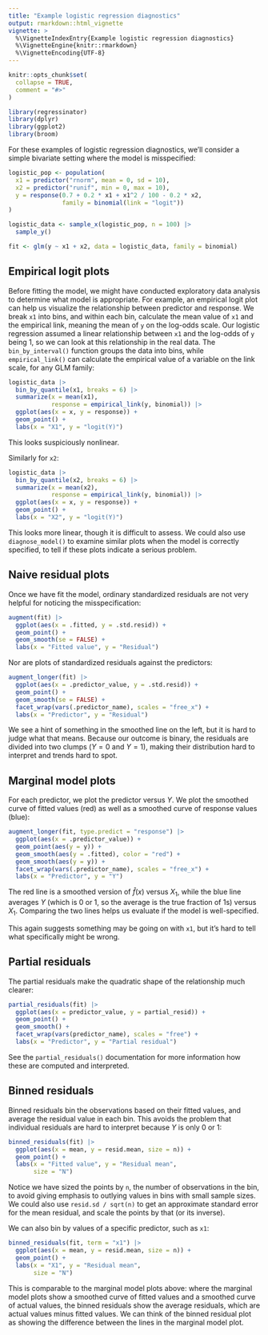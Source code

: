 ```yaml
---
title: "Example logistic regression diagnostics"
output: rmarkdown::html_vignette
vignette: >
  %\VignetteIndexEntry{Example logistic regression diagnostics}
  %\VignetteEngine{knitr::rmarkdown}
  %\VignetteEncoding{UTF-8}
---
```


```r
knitr::opts_chunk$set(
  collapse = TRUE,
  comment = "#>"
)
```

```r
library(regressinator)
library(dplyr)
library(ggplot2)
library(broom)
```

For these examples of logistic regression diagnostics, we'll consider a simple
bivariate setting where the model is misspecified:

```r
logistic_pop <- population(
  x1 = predictor("rnorm", mean = 0, sd = 10),
  x2 = predictor("runif", min = 0, max = 10),
  y = response(0.7 + 0.2 * x1 + x1^2 / 100 - 0.2 * x2,
               family = binomial(link = "logit"))
)

logistic_data <- sample_x(logistic_pop, n = 100) |>
  sample_y()

fit <- glm(y ~ x1 + x2, data = logistic_data, family = binomial)
```

## Empirical logit plots

Before fitting the model, we might have conducted exploratory data analysis to
determine what model is appropriate. For example, an empirical logit plot can
help us visualize the relationship between predictor and response. We break `x1`
into bins, and within each bin, calculate the mean value of `x1` and the
empirical link, meaning the mean of `y` on the log-odds scale. Our logistic
regression assumed a linear relationship between `x1` and the log-odds of `y`
being 1, so we can look at this relationship in the real data. The
`bin_by_interval()` function groups the data into bins, while `empirical_link()`
can calculate the empirical value of a variable on the link scale, for any GLM
family:

```r
logistic_data |>
  bin_by_quantile(x1, breaks = 6) |>
  summarize(x = mean(x1),
            response = empirical_link(y, binomial)) |>
  ggplot(aes(x = x, y = response)) +
  geom_point() +
  labs(x = "X1", y = "logit(Y)")
```

This looks suspiciously nonlinear.

Similarly for `x2`:

```r
logistic_data |>
  bin_by_quantile(x2, breaks = 6) |>
  summarize(x = mean(x2),
            response = empirical_link(y, binomial)) |>
  ggplot(aes(x = x, y = response)) +
  geom_point() +
  labs(x = "X2", y = "logit(Y)")
```

This looks more linear, though it is difficult to assess. We could also use
`diagnose_model()` to examine similar plots when the model is correctly
specified, to tell if these plots indicate a serious problem.

## Naive residual plots

Once we have fit the model, ordinary standardized residuals are not very helpful
for noticing the misspecification:

```r
augment(fit) |>
  ggplot(aes(x = .fitted, y = .std.resid)) +
  geom_point() +
  geom_smooth(se = FALSE) +
  labs(x = "Fitted value", y = "Residual")
```

Nor are plots of standardized residuals against the predictors:

```r
augment_longer(fit) |>
  ggplot(aes(x = .predictor_value, y = .std.resid)) +
  geom_point() +
  geom_smooth(se = FALSE) +
  facet_wrap(vars(.predictor_name), scales = "free_x") +
  labs(x = "Predictor", y = "Residual")
```

We see a hint of something in the smoothed line on the left, but it is hard to
judge what that means. Because our outcome is binary, the residuals are divided
into two clumps ($Y = 0$ and $Y = 1$), making their distribution hard to
interpret and trends hard to spot.

## Marginal model plots

For each predictor, we plot the predictor versus $Y$. We plot the smoothed curve
of fitted values (red) as well as a smoothed curve of response values (blue):

```r
augment_longer(fit, type.predict = "response") |>
  ggplot(aes(x = .predictor_value)) +
  geom_point(aes(y = y)) +
  geom_smooth(aes(y = .fitted), color = "red") +
  geom_smooth(aes(y = y)) +
  facet_wrap(vars(.predictor_name), scales = "free_x") +
  labs(x = "Predictor", y = "Y")
```

The red line is a smoothed version of $\hat f(x)$ versus $X_1$, while the blue
line averages $Y$ (which is 0 or 1, so the average is the true fraction of 1s)
versus $X_1$. Comparing the two lines helps us evaluate if the model is
well-specified.

This again suggests something may be going on with `x1`, but it's hard to tell
what specifically might be wrong.

## Partial residuals

The partial residuals make the quadratic shape of the relationship much clearer:

```r
partial_residuals(fit) |>
  ggplot(aes(x = predictor_value, y = partial_resid)) +
  geom_point() +
  geom_smooth() +
  facet_wrap(vars(predictor_name), scales = "free") +
  labs(x = "Predictor", y = "Partial residual")
```

See the `partial_residuals()` documentation for more information how these are
computed and interpreted.

## Binned residuals

Binned residuals bin the observations based on their fitted values, and average
the residual value in each bin. This avoids the problem that individual
residuals are hard to interpret because $Y$ is only 0 or 1:

```r
binned_residuals(fit) |>
  ggplot(aes(x = mean, y = resid.mean, size = n)) +
  geom_point() +
  labs(x = "Fitted value", y = "Residual mean",
       size = "N")
```

Notice we have sized the points by `n`, the number of observations in the bin,
to avoid giving emphasis to outlying values in bins with small sample sizes. We
could also use `resid.sd / sqrt(n)` to get an approximate standard error for the
mean residual, and scale the points by that (or its inverse).

We can also bin by values of a specific predictor, such as `x1`:

```r
binned_residuals(fit, term = "x1") |>
  ggplot(aes(x = mean, y = resid.mean, size = n)) +
  geom_point() +
  labs(x = "X1", y = "Residual mean",
       size = "N")
```

This is comparable to the marginal model plots above: where the marginal model
plots show a smoothed curve of fitted values and a smoothed curve of actual
values, the binned residuals show the average residuals, which are actual values
minus fitted values. We can think of the binned residual plot as showing the
difference between the lines in the marginal model plot.
